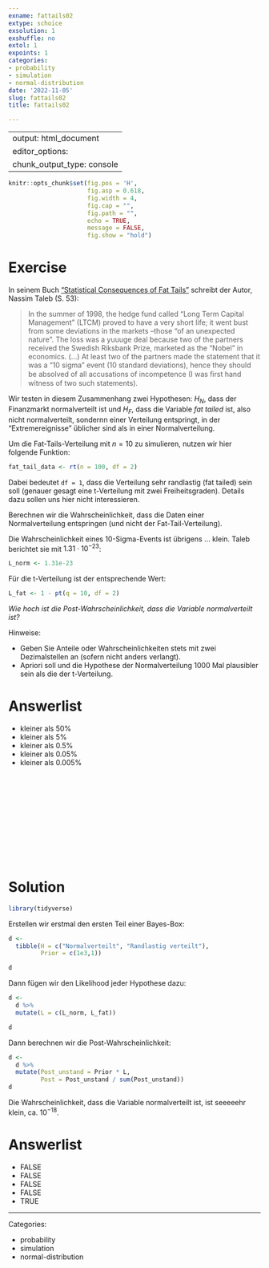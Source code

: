 ```yaml
---
exname: fattails02
extype: schoice
exsolution: 1
exshuffle: no
extol: 1
expoints: 1
categories:
- probability
- simulation
- normal-distribution
date: '2022-11-05'
slug: fattails02
title: fattails02

---
```



---
output: html_document
editor_options: 
  chunk_output_type: console
---






```r
knitr::opts_chunk$set(fig.pos = 'H',
                      fig.asp = 0.618,
                      fig.width = 4,
                      fig.cap = "", 
                      fig.path = "",
                      echo = TRUE, 
                      message = FALSE,
                      fig.show = "hold")
```







# Exercise

In seinem Buch ["Statistical Consequences of Fat Tails"](https://nassimtaleb.org/2020/01/final-version-fat-tails/) schreibt der Autor, Nassim Taleb (S. 53):


>   In the summer of 1998, the hedge fund called "Long Term Capital Management" (LTCM) proved to have a very short life; it went bust from some deviations in the markets –those "of an unexpected nature". The loss was a yuuuge deal because two of the partners received the Swedish Riksbank Prize, marketed as the "Nobel" in economics. (...)  At least two of the partners made the statement that it was a "10 sigma" event (10 standard deviations), hence they should be absolved of all accusations of incompetence (I was ﬁrst hand witness of two such statements).

Wir testen in diesem Zusammenhang zwei Hypothesen: $H_N$, dass der Finanzmarkt normalverteilt ist und $H_F$, dass die Variable *fat tailed* ist, also nicht normalverteilt, sondernn einer Verteilung entspringt, in der "Extremereignisse" üblicher sind als in einer Normalverteilung.


Um die Fat-Tails-Verteilung mit $n=10$ zu simulieren, nutzen wir hier folgende Funktion:

```r
fat_tail_data <- rt(n = 100, df = 2)
```

Dabei bedeutet `df = 1`, dass die Verteilung sehr randlastig (fat tailed) sein soll (genauer gesagt eine t-Verteilung mit zwei Freiheitsgraden).
Details dazu sollen uns hier nicht interessieren.

Berechnen wir die Wahrscheinlichkeit, dass die Daten einer Normalverteilung entspringen (und nicht der Fat-Tail-Verteilung).


Die Wahrscheinlichkeit eines 10-Sigma-Events ist übrigens ... klein. Taleb berichtet sie mit $1.31 \cdot 10^{-23}$:

```r
L_norm <- 1.31e-23
```


Für die t-Verteilung ist der entsprechende Wert:

```r
L_fat <- 1 - pt(q = 10, df = 2)
```


*Wie hoch ist die Post-Wahrscheinlichkeit, dass die Variable normalverteilt ist?*



Hinweise:

- Geben Sie Anteile oder Wahrscheinlichkeiten stets mit zwei Dezimalstellen an (sofern nicht anders verlangt).
- Apriori soll und die Hypothese der Normalverteilung 1000 Mal plausibler sein als die der t-Verteilung.


Answerlist
==========
* kleiner als 50%
* kleiner als 5%
* kleiner als 0.5%
* kleiner als 0.05%
* kleiner als 0.005%





</br>
</br>
</br>
</br>
</br>
</br>
</br>
</br>
</br>
</br>

# Solution


```r
library(tidyverse)
```


Erstellen wir erstmal den ersten Teil einer Bayes-Box:

```r
d <-
  tibble(H = c("Normalverteilt", "Randlastig verteilt"),
         Prior = c(1e3,1))

d
```

Dann fügen wir den Likelihood jeder Hypothese dazu:

```r
d <-
  d %>% 
  mutate(L = c(L_norm, L_fat))

d
```


Dann berechnen wir die Post-Wahrscheinlichkeit:

```r
d <-
  d %>% 
  mutate(Post_unstand = Prior * L,
         Post = Post_unstand / sum(Post_unstand))
d
```


Die Wahrscheinlichkeit, dass die Variable normalverteilt ist, ist seeeeehr klein, ca. $10^{-18}$.


Answerlist
==========
* FALSE
* FALSE
* FALSE
* FALSE
* TRUE




---

Categories: 

- probability
- simulation
- normal-distribution

